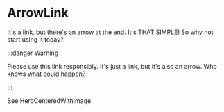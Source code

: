 # ArrowLink

It's a link, but there's an arrow at the end. It's THAT SIMPLE! So why not start
using it today?

:::danger Warning

Please use this link responsibly. It's just a link, but it's also an arrow. Who
knows what could happen?

:::


<div
  style={{
    backgroundColor: '#f5f5f5',
    padding: '64px',
    display: 'flex',
    justifyContent: 'center',
    alignItems: 'center',
  }}
>
  <ArrowLink href="/docs/Themes/Classic/Components/hero-centered-with-image"> See HeroCenteredWithImage </ArrowLink>
</div>
